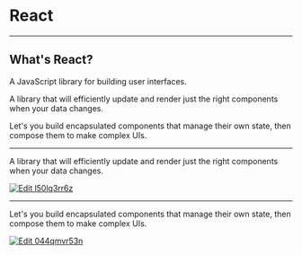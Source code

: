 

<Head>
  <title>React</title>
</Head>

# React

---

## What's React?

<Appear>
  <p>
    A JavaScript library for building user interfaces.
  </p>
  <p>
    A library that will efficiently update and render just the right components when your data changes.
  </p>
  <p>
    Let's you build encapsulated components that manage their own state, then compose them to make complex UIs.
  </p>
</Appear>

---

A library that will efficiently update and render just the right components when your data changes.

[![Edit l50lq3rr6z](https://codesandbox.io/static/img/play-codesandbox.svg)](https://codesandbox.io/s/l50lq3rr6z)

---

Let's you build encapsulated components that manage their own state, then compose them to make complex UIs.

[![Edit 044qmvr53n](https://codesandbox.io/static/img/play-codesandbox.svg)](https://codesandbox.io/s/044qmvr53n)